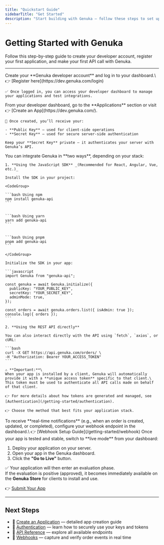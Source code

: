 ```yaml
---
title: "Quickstart Guide"
sidebarTitle: "Get Started"
description: "Start building with Genuka — follow these steps to set up, integrate, and test your first API call."
---
```


# Getting Started with Genuka

Follow this step-by-step guide to create your developer account, register your first application, and make your first API call with Genuka.

---

<Steps>
  <Step title="Create Your Developer Account">
    Create your **Genuka developer account** and log in to your dashboard.\
    👉 [Register here](https://dev.genuka.com/login)

    ✅ Once logged in, you can access your developer dashboard to manage your applications and test integrations.
  </Step>
  <Step title="Create Your Application">
    From your developer dashboard, go to the **Applications** section or visit 👉 [Create an App](https://dev.genuka.com/).

    🎉 Once created, you’ll receive your:

    - **Public Key** — used for client-side operations
    - **Secret Key** — used for secure server-side authentication

    Keep your **Secret Key** private — it authenticates your server with Genuka’s API.
  </Step>
  <Step title="Choose Your Integration Method">
    You can integrate Genuka in **two ways**, depending on your stack:

    1. **Using the JavaScript SDK** _(Recommended for React, Angular, Vue, etc.)_

    Install the SDK in your project:

    <CodeGroup>

    ```bash Using npm
    npm install genuka-api
    ```

    
    ```bash Using yarn
    yarn add genuka-api
    ```

    
    ```bash Using pnpm
    pnpm add genuka-api
    ```

    </CodeGroup>

    Initialize the SDK in your app:

    ```javascript
    import Genuka from "genuka-api";
    
    const genuka = await Genuka.initialize({
      publicKey: "YOUR_PUBLIC_KEY",
      secretKey: "YOUR_SECRET_KEY",
      adminMode: true,
    });
    
    const orders = await genuka.orders.list({ isAdmin: true });
    console.log({ orders });
    ```

    2. **Using the REST API directly**

    You can also interact directly with the API using `fetch`, `axios`, or cURL:

    ```bash
    curl -X GET https://api.genuka.com/orders/ \
    -H "Authorization: Bearer YOUR_ACCESS_TOKEN"
    ```

    ⚠️ **Important:**\
    When your app is installed by a client, Genuka will automatically provide it with a **unique access token** specific to that client.\
    This token must be used to authenticate all API calls made on behalf of that client.

    👉 For more details about how tokens are generated and managed, see [Authentication](/getting-started/authentication).

    👉 Choose the method that best fits your application stack.
  </Step>
  <Step title="Set Up Webhooks">
    To receive **real-time notifications** (e.g., when an order is created, updated, or completed), configure your webhook endpoint in the dashboard.\
    👉 [Webhook Setup Guide](/getting-started/webhook)
  </Step>
<Step title="Go Live 🚀">
  Once your app is tested and stable, switch to **live mode** from your dashboard:

  1. Deploy your application on your server.
  2. Open your app in the Genuka dashboard.
  3. Click the **"Go to Live"** button.

  ✅ Your application will then enter an evaluation phase.  
  If the evaluation is positive (approved), it becomes immediately available on the **Genuka Store** for clients to install and use.
  
  👉 [Submit Your App](/getting-started/submit-app)
</Step>

</Steps>

---

## Next Steps

- 📘 [Create an Application](/getting-started/create-app) — detailed app creation guide
- 🔐 [Authentication](/getting-started/authentication) — learn how to securely use your keys and tokens
- 📖 [API Reference](/api-reference) — explore all available endpoints
- 🔔 [Webhooks](/getting-started/webhook) — capture and verify order events in real time